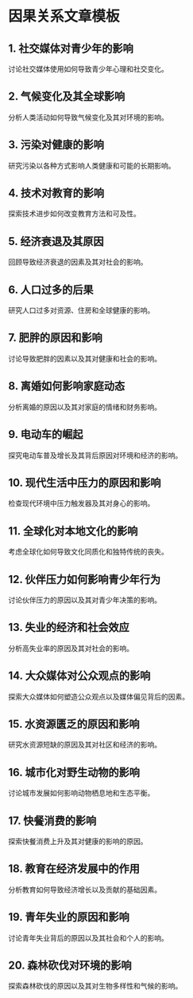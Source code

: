 # 因果关系文章模板


<div style={{ width: "100%", padding: 20, height: "70vh" }}>
  <Chat
    welcome={"嗨，您想讨论或生成哪种模板？"}
    teacherName={"Alex"}
    systemPrompt={"请帮助用户找到他（她）想要的文章模板！"}
  />
</div>

## 1. 社交媒体对青少年的影响

讨论社交媒体使用如何导致青少年心理和社交变化。

## 2. 气候变化及其全球影响

分析人类活动如何导致气候变化及其对环境的影响。

## 3. 污染对健康的影响

研究污染以各种方式影响人类健康和可能的长期影响。

## 4. 技术对教育的影响

探索技术进步如何改变教育方法和可及性。

## 5. 经济衰退及其原因

回顾导致经济衰退的因素及其对社会的影响。

## 6. 人口过多的后果

研究人口过多对资源、住房和全球健康的影响。

## 7. 肥胖的原因和影响

讨论导致肥胖的因素以及其对健康和社会的影响。

## 8. 离婚如何影响家庭动态

分析离婚的原因以及其对家庭的情绪和财务影响。

## 9. 电动车的崛起

探究电动车普及增长及其背后原因对环境和经济的影响。

## 10. 现代生活中压力的原因和影响

检查现代环境中压力触发器及其对身心的影响。

## 11. 全球化对本地文化的影响

考虑全球化如何导致文化同质化和独特传统的丧失。

## 12. 伙伴压力如何影响青少年行为

讨论伙伴压力的原因以及其对青少年决策的影响。

## 13. 失业的经济和社会效应

分析高失业率的原因及其对社会的影响。

## 14. 大众媒体对公众观点的影响

探索大众媒体如何塑造公众观点以及媒体偏见背后的因素。

## 15. 水资源匮乏的原因和影响

研究水资源短缺的原因及其对社区和经济的影响。

## 16. 城市化对野生动物的影响

讨论城市发展如何影响动物栖息地和生态平衡。

## 17. 快餐消费的影响

探索快餐消费上升及其对健康的影响的原因。

## 18. 教育在经济发展中的作用

分析教育如何导致经济增长以及贡献的基础因素。

## 19. 青年失业的原因和影响

讨论青年失业背后的原因以及其社会和个人的影响。

## 20. 森林砍伐对环境的影响

探索森林砍伐的原因以及其对生物多样性和气候的影响。
